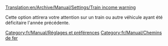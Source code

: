 [[Translation:en/Archive/Manual/Settings/Train income warning]]


Cette option attirera votre attention sur un train ou autre véhicule ayant été déficitaire l'année précédente. 
[[Category:fr/Manual/Réglages et préférences]]
[[Category:fr/Manual/Chemins de fer]]
{{fr/Amorce}}